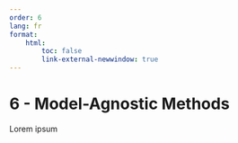 ```yaml
---
order: 6
lang: fr
format:
    html:
        toc: false
        link-external-newwindow: true
---
```


# 6 - Model-Agnostic Methods

Lorem ipsum